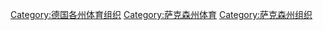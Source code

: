 [[Category:德国各州体育组织|Category:德国各州体育组织]]
[[Category:萨克森州体育|Category:萨克森州体育]]
[[Category:萨克森州组织|Category:萨克森州组织]]